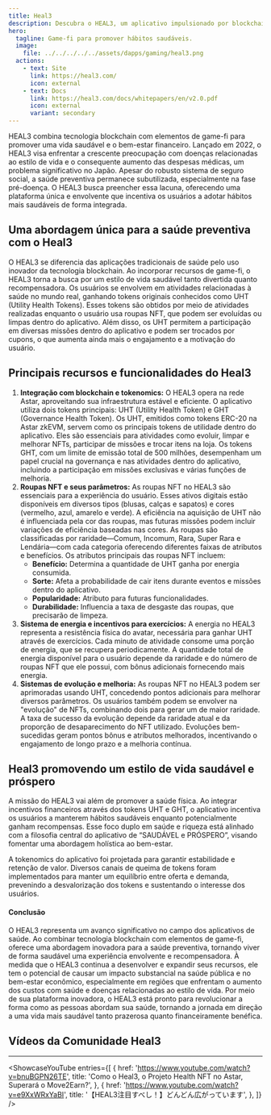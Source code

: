 ```yaml
---
title: Heal3
description: Descubra o HEAL3, um aplicativo impulsionado por blockchain que combina game-fi para promover hábitos saudáveis e recompensas financeiras.
hero:
  tagline: Game-fi para promover hábitos saudáveis.
  image: 
    file: ../../../../../assets/dapps/gaming/heal3.png
  actions:
    - text: Site
      link: https://heal3.com/
      icon: external
    - text: Docs
      link: https://heal3.com/docs/whitepapers/en/v2.0.pdf
      icon: external
      variant: secondary
---
```



HEAL3 combina tecnologia blockchain com elementos de game-fi para promover uma vida saudável e o bem-estar financeiro. Lançado em 2022, o HEAL3 visa enfrentar a crescente preocupação com doenças relacionadas ao estilo de vida e o consequente aumento das despesas médicas, um problema significativo no Japão. Apesar do robusto sistema de seguro social, a saúde preventiva permanece subutilizada, especialmente na fase pré-doença. O HEAL3 busca preencher essa lacuna, oferecendo uma plataforma única e envolvente que incentiva os usuários a adotar hábitos mais saudáveis de forma integrada.

## Uma abordagem única para a saúde preventiva com o Heal3
O HEAL3 se diferencia das aplicações tradicionais de saúde pelo uso inovador da tecnologia blockchain. Ao incorporar recursos de game-fi, o HEAL3 torna a busca por um estilo de vida saudável tanto divertida quanto recompensadora. Os usuários se envolvem em atividades relacionadas à saúde no mundo real, ganhando tokens originais conhecidos como UHT (Utility Health Tokens). Esses tokens são obtidos por meio de atividades realizadas enquanto o usuário usa roupas NFT, que podem ser evoluídas ou limpas dentro do aplicativo. Além disso, os UHT permitem a participação em diversas missões dentro do aplicativo e podem ser trocados por cupons, o que aumenta ainda mais o engajamento e a motivação do usuário.

## Principais recursos e funcionalidades do Heal3
1. **Integração com blockchain e tokenomics:** O HEAL3 opera na rede Astar, aproveitando sua infraestrutura estável e eficiente. O aplicativo utiliza dois tokens principais: UHT (Utility Health Token) e GHT (Governance Health Token). Os UHT, emitidos como tokens ERC-20 na Astar zkEVM, servem como os principais tokens de utilidade dentro do aplicativo. Eles são essenciais para atividades como evoluir, limpar e melhorar NFTs, participar de missões e trocar itens na loja. Os tokens GHT, com um limite de emissão total de 500 milhões, desempenham um papel crucial na governança e nas atividades dentro do aplicativo, incluindo a participação em missões exclusivas e várias funções de melhoria.
2. **Roupas NFT e seus parâmetros:** As roupas NFT no HEAL3 são essenciais para a experiência do usuário. Esses ativos digitais estão disponíveis em diversos tipos (blusas, calças e sapatos) e cores (vermelho, azul, amarelo e verde). A eficiência na aquisição de UHT não é influenciada pela cor das roupas, mas futuras missões podem incluir variações de eficiência baseadas nas cores. As roupas são classificadas por raridade—Comum, Incomum, Rara, Super Rara e Lendária—com cada categoria oferecendo diferentes faixas de atributos e benefícios.
Os atributos principais das roupas NFT incluem:
    - **Benefício:** Determina a quantidade de UHT ganha por energia consumida.
    - **Sorte:** Afeta a probabilidade de cair itens durante eventos e missões dentro do aplicativo.
    - **Popularidade:** Atributo para futuras funcionalidades.
    - **Durabilidade:** Influencia a taxa de desgaste das roupas, que precisarão de limpeza.
3. **Sistema de energia e incentivos para exercícios:** A energia no HEAL3 representa a resistência física do avatar, necessária para ganhar UHT através de exercícios. Cada minuto de atividade consome uma porção de energia, que se recupera periodicamente. A quantidade total de energia disponível para o usuário depende da raridade e do número de roupas NFT que ele possui, com bônus adicionais fornecendo mais energia.
4. **Sistemas de evolução e melhoria:** As roupas NFT no HEAL3 podem ser aprimoradas usando UHT, concedendo pontos adicionais para melhorar diversos parâmetros. Os usuários também podem se envolver na "evolução" de NFTs, combinando dois para gerar um de maior raridade. A taxa de sucesso da evolução depende da raridade atual e da proporção de desaparecimento do NFT utilizado. Evoluções bem-sucedidas geram pontos bônus e atributos melhorados, incentivando o engajamento de longo prazo e a melhoria contínua.

## Heal3 promovendo um estilo de vida saudável e próspero
A missão do HEAL3 vai além de promover a saúde física. Ao integrar incentivos financeiros através dos tokens UHT e GHT, o aplicativo incentiva os usuários a manterem hábitos saudáveis enquanto potencialmente ganham recompensas. Esse foco duplo em saúde e riqueza está alinhado com a filosofia central do aplicativo de “SAUDÁVEL e PRÓSPERO”, visando fomentar uma abordagem holística ao bem-estar.

A tokenomics do aplicativo foi projetada para garantir estabilidade e retenção de valor. Diversos canais de queima de tokens foram implementados para manter um equilíbrio entre oferta e demanda, prevenindo a desvalorização dos tokens e sustentando o interesse dos usuários.

#### Conclusão
O HEAL3 representa um avanço significativo no campo dos aplicativos de saúde. Ao combinar tecnologia blockchain com elementos de game-fi, oferece uma abordagem inovadora para a saúde preventiva, tornando viver de forma saudável uma experiência envolvente e recompensadora. À medida que o HEAL3 continua a desenvolver e expandir seus recursos, ele tem o potencial de causar um impacto substancial na saúde pública e no bem-estar econômico, especialmente em regiões que enfrentam o aumento dos custos com saúde e doenças relacionadas ao estilo de vida. Por meio de sua plataforma inovadora, o HEAL3 está pronto para revolucionar a forma como as pessoas abordam sua saúde, tornando a jornada em direção a uma vida mais saudável tanto prazerosa quanto financeiramente benéfica.

## Vídeos da Comunidade Heal3
------------
<ShowcaseYouTube
  entries={[
    {
      href: 'https://www.youtube.com/watch?v=bnuBGPN26TE',
      title: 'Como o Heal3, o Projeto Health NFT no Astar, Superará o Move2Earn?',
    },
    {
      href: 'https://www.youtube.com/watch?v=e9XxWRxYaBI',
      title: '【HEAL3注目すべし！】どんどん広がっています',
    },
  ]} />
